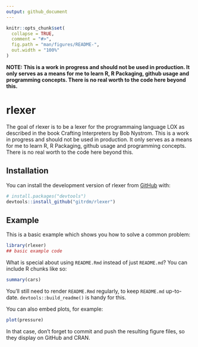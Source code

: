 ```yaml
---
output: github_document
---
```


<!-- README.md is generated from README.Rmd. Please edit that file -->

```r
knitr::opts_chunk$set(
  collapse = TRUE,
  comment = "#>",
  fig.path = "man/figures/README-",
  out.width = "100%"
)
```

**NOTE: This is a work in progress and should not be used in production. It only serves as a means for me to learn R, R Packaging, github usage and programming concepts. There is no real worth to the code here beyond this.**

# rlexer

<!-- badges: start -->
<!-- badges: end -->

The goal of rlexer is to be a lexer for the programmaing language LOX as described in the book Crafting Interpreters by Bob Nystrom. This is a work in progress and should not be used in production. It only serves as a means for me to learn R, R Packaging, github usage and programming concepts. There is no real worth to the code here beyond this.

## Installation

You can install the development version of rlexer from [GitHub](https://github.com/) with:

``` r
# install.packages("devtools")
devtools::install_github("gitrdm/rlexer")
```

## Example

This is a basic example which shows you how to solve a common problem:

```r
library(rlexer)
## basic example code
```

What is special about using `README.Rmd` instead of just `README.md`? You can include R chunks like so:

```r
summary(cars)
```

You'll still need to render `README.Rmd` regularly, to keep `README.md` up-to-date. `devtools::build_readme()` is handy for this.

You can also embed plots, for example:

```r
plot(pressure)
```

In that case, don't forget to commit and push the resulting figure files, so they display on GitHub and CRAN.
